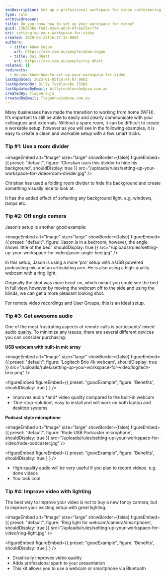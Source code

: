 ```yaml
---
seoDescription: Set up a professional workspace for video conferencing and improve your online presence with these simple yet effective tips.
type: rule
archivedreason:
title: Do you know how to set up your workspace for video?
guid: 23b373be-fed5-42e0-a6c0-9fcee25ecf74
uri: setting-up-your-workspace-for-video
created: 2020-04-22T16:37:32.000Z
authors:
  - title: Adam Cogan
    url: https://ssw.com.au/people/adam-cogan
  - title: Raj Dhatt
    url: https://ssw.com.au/people/raj-dhatt
related: []
redirects:
  - do-you-know-how-to-set-up-your-workspace-for-video
lastUpdated: 2023-01-05T14:44:07.000Z
lastUpdatedBy: Billy Terblanche [SSW]
lastUpdatedByEmail: billyterblanche@ssw.com.au
createdBy: TiagoAraujo
createdByEmail: TiagoAraujo@ssw.com.au
---
```


Many businesses have made the transition to working from home (WFH). It’s important to still be able to easily and clearly communicate with your colleagues and externals.
Without a spare room, it can be difficult to create a workable setup, however as you will see in the following examples, it is easy to create a clean and workable setup with a few smart tricks.

### Tip #1: Use a room divider


<imageEmbed
  alt="Image"
  size="large"
  showBorder={false}
  figureEmbed={{
    preset: "default",
    figure: 'Christian uses this divider to hide his background',
    shouldDisplay: true
  }}
  src="/uploads/rules/setting-up-your-workspace-for-video/room-divider.jpg"
/>

Christian has used a folding room divider to hide his background and create something visually nice to look at.

It has the added effect of softening any background light, e.g. windows, lamps etc.

### Tip #2: Off angle camera

Jason’s setup is another good example:


<imageEmbed
  alt="Image"
  size="large"
  showBorder={false}
  figureEmbed={{
    preset: "default",
    figure: 'Jason is in a bedroom, however, the angle shows little of the bed',
    shouldDisplay: true
  }}
  src="/uploads/rules/setting-up-your-workspace-for-video/jason-angle-bed.jpg"
/>

In this setup, Jason is using a more ‘pro’ setup with a USB powered podcasting mic and an articulating arm. He is also using a high-quality webcam with a ring light.

Originally the shot was more head-on, which meant you could see the bed in full view, however by moving the webcam off to the side and using the blinds, we can get a more pleasant looking shot.

For remote video recordings and User Groups, this is an ideal setup.

### Tip #3: Get awesome audio

One of the most frustrating aspects of remote calls is participants’ mixed audio quality. To minimize any issues, there are several different devices you can consider purchasing:

**USB webcam with built-in mic array**


<imageEmbed
  alt="Image"
  size="large"
  showBorder={false}
  figureEmbed={{
    preset: "default",
    figure: 'Logitech Brio 4k webcam',
    shouldDisplay: true
  }}
  src="/uploads/rules/setting-up-your-workspace-for-video/logitech-brio.png"
/>

<figureEmbed figureEmbed={{
  preset: "goodExample",
  figure: 'Benefits',
  shouldDisplay: true
} } />


- Improves audio \*and\* video quality compared to the built-in webcam
- ‘One-stop-solution’; easy to install and will work on both laptop and desktop systems

**Podcast style microphone**


<imageEmbed
  alt="Image"
  size="large"
  showBorder={false}
  figureEmbed={{
    preset: "default",
    figure: 'Rode USB Podcaster microphone',
    shouldDisplay: true
  }}
  src="/uploads/rules/setting-up-your-workspace-for-video/rode-podcaster.jpg"
/>

<figureEmbed figureEmbed={{
  preset: "goodExample",
  figure: 'Benefits',
  shouldDisplay: true
} } />


- High-quality audio will be very useful if you plan to record videos. e.g. done videos
- You look cool

### Tip #4: Improve video with lighting

The best way to improve your video is not to buy a new fancy camera, but to improve your existing setup with great lighting.


<imageEmbed
  alt="Image"
  size="large"
  showBorder={false}
  figureEmbed={{
    preset: "default",
    figure: 'Ring light for webcam/camera/smartphone',
    shouldDisplay: true
  }}
  src="/uploads/rules/setting-up-your-workspace-for-video/ring-light.jpg"
/>

<figureEmbed figureEmbed={{
  preset: "goodExample",
  figure: 'Benefits',
  shouldDisplay: true
} } />


- Drastically improves video quality
- Adds professional spark to your presentation
- This kit allows you to use a webcam or smartphone via Bluetooth
